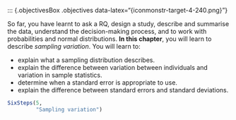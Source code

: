 ::: {.objectivesBox .objectives data-latex="{iconmonstr-target-4-240.png}"}

::: {.objectivesBox .objectives data-latex="{iconmonstr-target-4-240.png}"}
So far, you have learnt to ask a RQ, design a study, describe and summarise the data, understand the decision-making process, and to work with probabilities and normal distributions.
**In this chapter**, you will learn to describe *sampling variation*.
You will learn to:

* explain what a sampling distribution describes.
* explain the difference between variation between individuals and variation in sample statistics.
* determine when a standard error is appropriate to use.
* explain the difference between standard errors and standard deviations.
:::



```r
SixSteps(5, 
         "Sampling variation")
```